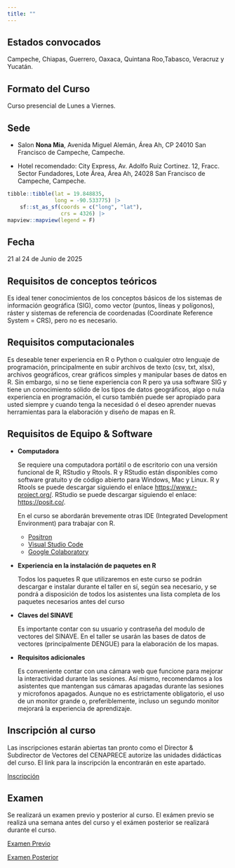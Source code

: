 ```yaml
---
title: ""
---
```


## Estados convocados

Campeche, Chiapas, Guerrero, Oaxaca, Quintana Roo,Tabasco, Veracruz y Yucatán.

## Formato del Curso

Curso presencial de Lunes a Viernes.

## Sede

-   Salon **Nona Mia**, Avenida Miguel Alemán, Área Ah, CP 24010 San Francisco de Campeche, Campeche.

-   ⁠Hotel recomendado: City Express, Av. Adolfo Ruiz Cortinez. 12, Fracc. Sector Fundadores, Lote Área, Área Ah, 24028 San Francisco de Campeche, Campeche.

```r
tibble::tibble(lat = 19.848835,
               long = -90.533775) |>
    sf::st_as_sf(coords = c("long", "lat"),
                 crs = 4326) |>
mapview::mapview(legend = F)
```

## Fecha

21 al 24 de Junio de 2025

## Requisitos de conceptos teóricos

Es ideal tener conocimientos de los conceptos básicos de los sistemas de información geográfica (SIG), como vector (puntos, líneas y polígonos), ráster y sistemas de referencia de coordenadas (Coordinate Reference System = CRS), pero no es necesario.

## Requisitos computacionales

Es deseable tener experiencia en R o Python o cualquier otro lenguaje de programación, principalmente en subir archivos de texto (csv, txt, xlsx), archivos geográficos, crear gráficos simples y manipular bases de datos en R. Sin embargo, si no se tiene experiencia con R pero ya usa software SIG y tiene un conocimiento sólido de los tipos de datos geográficos, algo o nula experiencia en programación, el curso también puede ser apropiado para usted siempre y cuando tenga la necesidad ó el deseo aprender nuevas herramientas para la elaboración y diseño de mapas en R.

## Requisitos de Equipo & Software

-   **Computadora**

    Se requiere una computadora portátil o de escritorio con una versión funcional de R, RStudio y Rtools. R y RStudio están disponibles como software gratuito y de código abierto para Windows, Mac y Linux. R y Rtools se puede descargar siguiendo el enlace <https://www.r-project.org/>. RStudio se puede descargar siguiendo el enlace: <https://posit.co/>.

    En el curso se abordarán brevemente otras IDE (Integrated Development Environment) para trabajar con R.

    -   [Positron](https://positron.posit.co/download.html)
    -   [Visual Studio Code](https://code.visualstudio.com)
    -   [Google Colaboratory](https://colab.research.google.com)

-   **Experiencia en la instalación de paquetes en R**

    Todos los paquetes R que utilizaremos en este curso se podrán descargar e instalar durante el taller en sí, según sea necesario, y se pondrá a disposición de todos los asistentes una lista completa de los paquetes necesarios antes del curso

-   **Claves del SINAVE**

    Es importante contar con su usuario y contraseña del modulo de vectores del SINAVE. En el taller se usarán las bases de datos de vectores (principalmente DENGUE) para la elaboración de los mapas.

-   **Requisitos adicionales**

    Es conveniente contar con una cámara web que funcione para mejorar la interactividad durante las sesiones. Así mismo, recomendamos a los asistentes que mantengan sus cámaras apagadas durante las sesiones y microfonos apagados. Aunque no es estrictamente obligatorio, el uso de un monitor grande o, preferiblemente, incluso un segundo monitor mejorará la experiencia de aprendizaje.

## Inscripción al curso

Las inscripciones estarán abiertas tan pronto como el Director & Subdirector de Vectores del CENAPRECE autorize las unidades didácticas del curso. El link para la inscripción la encontrarán en este apartado.

[Inscripción](https://docs.google.com/forms/d/1NkfcigcOUpEU_CZiEwqVk3KB-eesDk5B9FmZouuNev0/edit#settings)

## Examen

Se realizará un examen previo y posterior al curso. El exámen previo se realizá una semana antes del curso y el exámen posterior se realizará durante el curso.

[Examen Previo](https://docs.google.com/forms/d/1V1DptfSkH-LxX-7qJrVH1LLumK0Ropi10Ak_eLSxn9c/edit?pli=1)

[Examen Posterior]()
